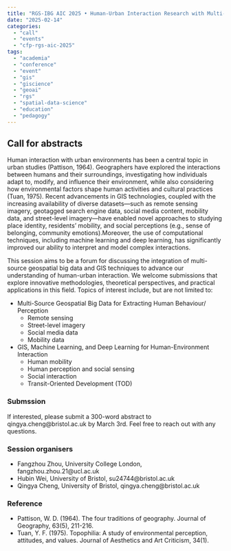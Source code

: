 ```yaml
---
title: "RGS-IBG AIC 2025 • Human-Urban Interaction Research with Multi-Source Geospatial Data and GIS Techniques"
date: "2025-02-14"
categories: 
  - "call"
  - "events"
  - "cfp-rgs-aic-2025"
tags: 
  - "academia"
  - "conference"
  - "event"
  - "gis"
  - "giscience"
  - "geoai"
  - "rgs"
  - "spatial-data-science"
  - "education"
  - "pedagogy"
---
```


## Call for abstracts

Human interaction with urban environments has been a central topic in urban studies
(Pattison, 1964). Geographers have explored the interactions between humans and their
surroundings, investigating how individuals adapt to, modify, and influence their
environment, while also considering how environmental factors shape human activities and
cultural practices (Tuan, 1975). Recent advancements in GIS technologies, coupled with the
increasing availability of diverse datasets—such as remote sensing imagery, geotagged search
engine data, social media content, mobility data, and street-level imagery—have enabled
novel approaches to studying place identity, residents' mobility, and social perceptions (e.g.,
sense of belonging, community emotions).Moreover, the use of computational techniques,
including machine learning and deep learning, has significantly improved our ability to
interpret and model complex interactions.

This session aims to be a forum for discussing the integration of multi-source geospatial big
data and GIS techniques to advance our understanding of human-urban interaction. We
welcome submissions that explore innovative methodologies, theoretical perspectives, and
practical applications in this field. Topics of interest include, but are not limited to:

- Multi-Source Geospatial Big Data for Extracting Human Behaviour/ Perception
    - Remote sensing
    - Street-level imagery
    - Social media data
    - Mobility data
- GIS, Machine Learning, and Deep Learning for Human-Environment Interaction
    - Human mobility
    - Human perception and social sensing
    - Social interaction
    - Transit-Oriented Development (TOD)

### Submssion

If interested, please submit a 300-word abstract to qingya.cheng@bristol.ac.uk by March 3rd. Feel free to reach out with any questions.

### Session organisers

- Fangzhou Zhou, University College London, fangzhou.zhou.21@ucl.ac.uk
- Hubin Wei, University of Bristol, su24744@bristol.ac.uk
- Qingya Cheng, University of Bristol, qingya.cheng@bristol.ac.uk

### Reference

- Pattison, W. D. (1964). The four traditions of geography. Journal of Geography, 63(5), 211-216.
- Tuan, Y. F. (1975). Topophilia: A study of environmental perception, attitudes, and values. Journal of Aesthetics and Art Criticism, 34(1).